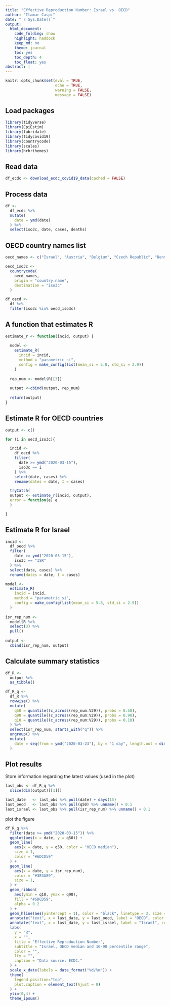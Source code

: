```yaml
---
title: "Effective Reproduction Number: Israel vs. OECD"
author: "Itamar Caspi"
date: "`r Sys.Date()`"
output:
  html_document:
    code_folding: show
    highlight: haddock
    keep_md: no
    theme: journal
    toc: yes
    toc_depth: 4
    toc_float: yes
abstract: |
---
```


```r
knitr::opts_chunk$set(eval = TRUE,
                      echo = TRUE,
                      warning = FALSE,
                      message = FALSE)
```

## Load packages
```r
library(tidyverse)
library(EpiEstim)
library(lubridate)
library(tidycovid19)
library(countrycode)
library(scales)
library(hrbrthemes)
```

## Read data
```r
df_ecdc <- download_ecdc_covid19_data(cached = FALSE)
```

## Process data
```r
df <- 
  df_ecdc %>% 
  mutate(
    date = ymd(date)
  ) %>% 
  select(iso3c, date, cases, deaths)
```

## OECD country names list
```r
oecd_names <- c("Israel", "Austria", "Belgium", "Czech Republic", "Denmark", "Estonia", "Finland", "France", "Germany", "Greece", "Hungary", "Iceland", "Ireland", "Italy", "Latvia", "Luxembourg", "Netherlands", "Norway", "Poland", "Portugal", "Slovak Republic", "Slovenia", "Spain", "Sweden", "Switzerland", "United Kingdom",  "Canada", "Chile", "Mexico", "United States", "Australia", "Japan", "Korea", "New Zealand", "Turkey")
```

```r
oecd_iso3c <- 
  countrycode(
    oecd_names,
    origin = "country.name",
    destination = "iso3c"
  )
```

```r
df_oecd <- 
  df %>% 
  filter(iso3c %in% oecd_iso3c) 
```

## A function that estimates R
```r
estimate_r <- function(incid, output) {
  
  model <- 
    estimate_R(
      incid = incid, 
      method = "parametric_si",
      config = make_config(list(mean_si = 5.8, std_si = 2.9))
    )
  
  rep_num <- model$R[[3]]
    
  output <-cbind(output, rep_num)
  
  return(output)
}
```

## Estimate R for OECD countries
```r
output <- c()

for (i in oecd_iso3c){

  incid <- 
    df_oecd %>%
    filter(
      date >= ymd("2020-03-15"),
      iso3c == i
    ) %>%
    select(date, cases) %>%
    rename(dates = date, I = cases)

  tryCatch(
  output <- estimate_r(incid, output),
  error = function(e) e
  )

}
```

## Estimate R for Israel
```r
incid <- 
  df_oecd %>%
  filter(
    date >= ymd("2020-03-15"),
    iso3c == "ISR"
  ) %>%
  select(date, cases) %>%
  rename(dates = date, I = cases)

model <- 
  estimate_R(
    incid = incid, 
    method = "parametric_si",
    config = make_config(list(mean_si = 5.8, std_si = 2.9))
  )
  
isr_rep_num <- 
  model$R %>% 
  select(3) %>% 
  pull()
    
output <- 
  cbind(isr_rep_num, output)
```

## Calculate summary statistics
```r
df_R <- 
  output %>% 
  as_tibble()
```

```r
df_R_q <- 
  df_R %>% 
  rowwise() %>% 
  mutate(
    q50 = quantile((c_across(rep_num:V29)), probs = 0.50),
    q90 = quantile((c_across(rep_num:V29)), probs = 0.90),
    q10 = quantile((c_across(rep_num:V29)), probs = 0.10)
  ) %>%
  select(isr_rep_num, starts_with("q")) %>% 
  ungroup() %>% 
  mutate(
    date = seq(from = ymd("2020-03-23"), by = "1 day", length.out = dim(output)[[1]])
  )
```

## Plot results
Store information regarding the latest values (used in the plot)
```r
last_obs <- df_R_q %>% 
  slice(dim(output)[[1]])

last_date   <- last_obs %>% pull(date) + days(15)
last_oecd   <- last_obs %>% pull(q50) %>% unname() + 0.1
last_israel <- last_obs %>% pull(isr_rep_num) %>% unname() + 0.1
```

plot the figure
```r
df_R_q %>% 
  filter(date >= ymd("2020-03-15")) %>% 
  ggplot(aes(x = date, y = q50)) +
  geom_line(
    aes(x = date, y = q50, color = "OECD median"),
    size = 1,
    color = "#6DCD59"
  ) +
  geom_line(
    aes(x = date, y = isr_rep_num),
    color = "#3E4A89",
    size = 1,
  ) +
  geom_ribbon(
    aes(ymin = q10, ymax = q90),
    fill = "#6DCD59",
    alpha = 0.2
  ) +
  geom_hline(aes(yintercept = 1), color = "black", linetype = 3, size = 0.5) +
  annotate("text", x = last_date, y = last_oecd, label = "OECD", color = "#6DCD59") +
  annotate("text", x = last_date, y = last_israel, label = "Israel", color = "#3E4A89") +
  labs(
    y = "R",
    x = "",
    title = "Effective Reproduction Number",
    subtitle = "Israel, OECD median and 10-90 percentile range",
    color = "",
    lty = "",
    caption = "Data source: ECDC."
  ) +
  scale_x_date(labels = date_format("%d/%m")) +
  theme(
    legend.position="top",
    plot.caption = element_text(hjust = 0)
  ) +
  ylim(0,4) +
  theme_ipsum()
```
